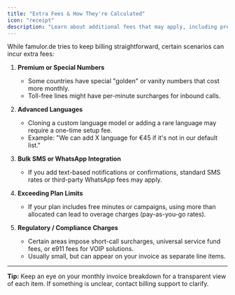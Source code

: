```yaml
---
title: "Extra Fees & How They're Calculated"
icon: "receipt"
description: "Learn about additional fees that may apply, including premium numbers, language setup, and regulatory charges"
---
```


While famulor.de tries to keep billing straightforward, certain scenarios can incur extra fees:

1. **Premium or Special Numbers**

   - Some countries have special "golden" or vanity numbers that cost more monthly.
   - Toll-free lines might have per-minute surcharges for inbound calls.

2. **Advanced Languages**

   - Cloning a custom language model or adding a rare language may require a one-time setup fee.
   - Example: "We can add X language for €45 if it's not in our default list."

3. **Bulk SMS or WhatsApp Integration**

   - If you add text-based notifications or confirmations, standard SMS rates or third-party WhatsApp fees may apply.

4. **Exceeding Plan Limits**

   - If your plan includes free minutes or campaigns, using more than allocated can lead to overage charges (pay-as-you-go rates).

5. **Regulatory / Compliance Charges**
   - Certain areas impose short-call surcharges, universal service fund fees, or e911 fees for VOIP solutions.
   - Usually small, but can appear on your invoice as separate line items.

---

**Tip:** Keep an eye on your monthly invoice breakdown for a transparent view of each item. If something is unclear, contact billing support to clarify.
